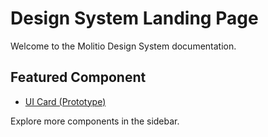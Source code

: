 # Design System Landing Page

Welcome to the Molitio Design System documentation.

## Featured Component

- [UI Card (Prototype)](ui-card/plan)

Explore more components in the sidebar.
